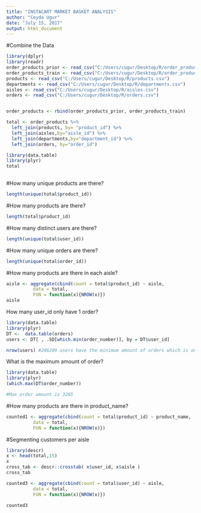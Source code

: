 ---
title: "INSTACART MARKET BASKET ANALYSIS"
author: "Ceyda Ugur"
date: "July 15, 2017"
output: html_document
---



#Combine the Data
```{r}
library(dplyr)
library(readr)
order_products_prior <- read_csv("C:/Users/cugur/Desktop/R/order_products__prior.csv")
order_products_train <- read_csv("C:/Users/cugur/Desktop/R/order_products__train.csv")
products <- read_csv("C:/Users/cugur/Desktop/R/products.csv")
departments <- read_csv("C:/Users/cugur/Desktop/R/departments.csv")
aisles <- read_csv("C:/Users/cugur/Desktop/R/aisles.csv")
orders <- read_csv("C:/Users/cugur/Desktop/R/orders.csv")


order_products <- rbind(order_products_prior, order_products_train)

total <- order_products %>%
  left_join(products, by= "product_id") %>%
  left_join(aisles,by="aisle_id") %>%
  left_join(departments,by="department_id") %>% 
  left_join(orders, by="order_id")
```


```{r }

library(data.table)
library(plyr)
total
                  
```
#How many unique products are there?
```{r}
length(unique(total$product_id))

```
#How many products are there?

```{r}
length(total$product_id)
```
#How many distinct users are there?
```{r}
length(unique(total$user_id))

```
#How many unique orders are there?

```{r}
length(unique(total$order_id))

```
#How many products are there in each aisle?
```{r}

aisle <- aggregate(cbind(count = total$product_id) ~ aisle, 
          data = total, 
          FUN = function(x){NROW(x)})
aisle


```

How many user_id only have 1 order?

```{r }
library(data.table)
library(plyr)
DT <-  data.table(orders)
users <- DT[ , .SD[which.min(order_number)], by = DT$user_id]

nrow(users) #206209 users have the minimum amount of orders which is one

```

What is the maximum amount of order?
```{r}

library(data.table)
library(plyr)
(which.max(DT$order_number))

#Max order amount is 3265

```

#How many products are there in product_name?

```{r}


counted1 <- aggregate(cbind(count = total$product_id) ~ product_name, 
          data = total, 
          FUN = function(x){NROW(x)})

```
#Segmenting customers per aisle

```{r}
library(descr)
x <- head(total,15)
x
cross_tab <- descr::crosstab( x$user_id, x$aisle )
cross_tab
```




```{r}

counted3 <- aggregate(cbind(count = total$user_id) ~ aisle, 
          data = total, 
          FUN = function(x){NROW(x)})

counted3


```

